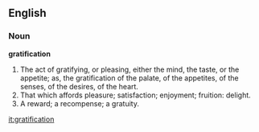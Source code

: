 ==English==

===Noun===

'''gratification'''

#The act of gratifying, or pleasing, either the mind, the taste, or the appetite; as, the gratification of the palate, of the appetites, of the senses, of the desires, of the heart.
#That which affords pleasure; satisfaction; enjoyment; fruition: delight.
#A reward; a recompense; a gratuity.

[[it:gratification]]